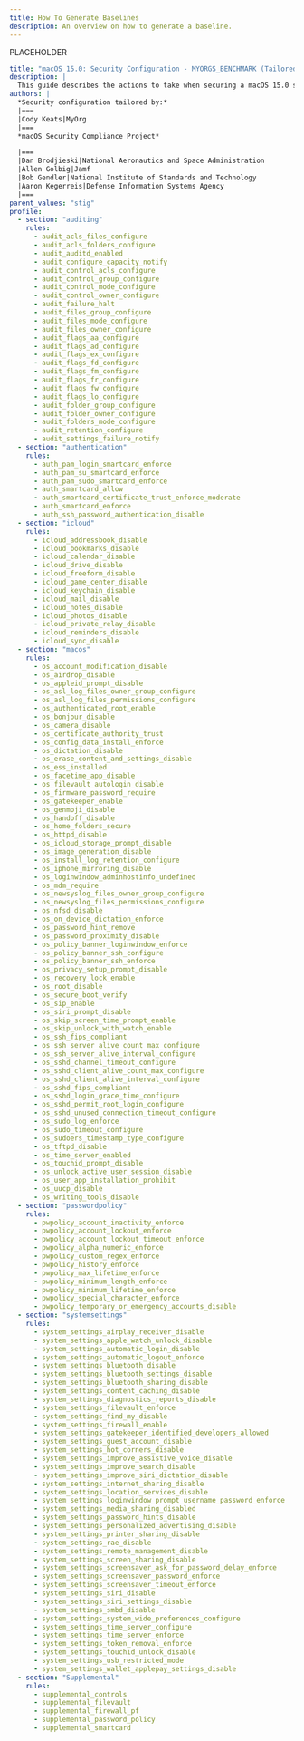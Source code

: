 ```yaml
---
title: How To Generate Baselines
description: An overview on how to generate a baseline.
---
```


PLACEHOLDER

```yaml
title: "macOS 15.0: Security Configuration - MYORGS_BENCHMARK (Tailored from STIG)"
description: |
  This guide describes the actions to take when securing a macOS 15.0 system against the MYORGS_BENCHMARK (Tailored from STIG) security baseline.
authors: |
  *Security configuration tailored by:*
  |===
  |Cody Keats|MyOrg
  |===
  *macOS Security Compliance Project*

  |===
  |Dan Brodjieski|National Aeronautics and Space Administration
  |Allen Golbig|Jamf
  |Bob Gendler|National Institute of Standards and Technology
  |Aaron Kegerreis|Defense Information Systems Agency
  |===
parent_values: "stig"
profile:
  - section: "auditing"
    rules:
      - audit_acls_files_configure
      - audit_acls_folders_configure
      - audit_auditd_enabled
      - audit_configure_capacity_notify
      - audit_control_acls_configure
      - audit_control_group_configure
      - audit_control_mode_configure
      - audit_control_owner_configure
      - audit_failure_halt
      - audit_files_group_configure
      - audit_files_mode_configure
      - audit_files_owner_configure
      - audit_flags_aa_configure
      - audit_flags_ad_configure
      - audit_flags_ex_configure
      - audit_flags_fd_configure
      - audit_flags_fm_configure
      - audit_flags_fr_configure
      - audit_flags_fw_configure
      - audit_flags_lo_configure
      - audit_folder_group_configure
      - audit_folder_owner_configure
      - audit_folders_mode_configure
      - audit_retention_configure
      - audit_settings_failure_notify
  - section: "authentication"
    rules:
      - auth_pam_login_smartcard_enforce
      - auth_pam_su_smartcard_enforce
      - auth_pam_sudo_smartcard_enforce
      - auth_smartcard_allow
      - auth_smartcard_certificate_trust_enforce_moderate
      - auth_smartcard_enforce
      - auth_ssh_password_authentication_disable
  - section: "icloud"
    rules:
      - icloud_addressbook_disable
      - icloud_bookmarks_disable
      - icloud_calendar_disable
      - icloud_drive_disable
      - icloud_freeform_disable
      - icloud_game_center_disable
      - icloud_keychain_disable
      - icloud_mail_disable
      - icloud_notes_disable
      - icloud_photos_disable
      - icloud_private_relay_disable
      - icloud_reminders_disable
      - icloud_sync_disable
  - section: "macos"
    rules:
      - os_account_modification_disable
      - os_airdrop_disable
      - os_appleid_prompt_disable
      - os_asl_log_files_owner_group_configure
      - os_asl_log_files_permissions_configure
      - os_authenticated_root_enable
      - os_bonjour_disable
      - os_camera_disable
      - os_certificate_authority_trust
      - os_config_data_install_enforce
      - os_dictation_disable
      - os_erase_content_and_settings_disable
      - os_ess_installed
      - os_facetime_app_disable
      - os_filevault_autologin_disable
      - os_firmware_password_require
      - os_gatekeeper_enable
      - os_genmoji_disable
      - os_handoff_disable
      - os_home_folders_secure
      - os_httpd_disable
      - os_icloud_storage_prompt_disable
      - os_image_generation_disable
      - os_install_log_retention_configure
      - os_iphone_mirroring_disable
      - os_loginwindow_adminhostinfo_undefined
      - os_mdm_require
      - os_newsyslog_files_owner_group_configure
      - os_newsyslog_files_permissions_configure
      - os_nfsd_disable
      - os_on_device_dictation_enforce
      - os_password_hint_remove
      - os_password_proximity_disable
      - os_policy_banner_loginwindow_enforce
      - os_policy_banner_ssh_configure
      - os_policy_banner_ssh_enforce
      - os_privacy_setup_prompt_disable
      - os_recovery_lock_enable
      - os_root_disable
      - os_secure_boot_verify
      - os_sip_enable
      - os_siri_prompt_disable
      - os_skip_screen_time_prompt_enable
      - os_skip_unlock_with_watch_enable
      - os_ssh_fips_compliant
      - os_ssh_server_alive_count_max_configure
      - os_ssh_server_alive_interval_configure
      - os_sshd_channel_timeout_configure
      - os_sshd_client_alive_count_max_configure
      - os_sshd_client_alive_interval_configure
      - os_sshd_fips_compliant
      - os_sshd_login_grace_time_configure
      - os_sshd_permit_root_login_configure
      - os_sshd_unused_connection_timeout_configure
      - os_sudo_log_enforce
      - os_sudo_timeout_configure
      - os_sudoers_timestamp_type_configure
      - os_tftpd_disable
      - os_time_server_enabled
      - os_touchid_prompt_disable
      - os_unlock_active_user_session_disable
      - os_user_app_installation_prohibit
      - os_uucp_disable
      - os_writing_tools_disable
  - section: "passwordpolicy"
    rules:
      - pwpolicy_account_inactivity_enforce
      - pwpolicy_account_lockout_enforce
      - pwpolicy_account_lockout_timeout_enforce
      - pwpolicy_alpha_numeric_enforce
      - pwpolicy_custom_regex_enforce
      - pwpolicy_history_enforce
      - pwpolicy_max_lifetime_enforce
      - pwpolicy_minimum_length_enforce
      - pwpolicy_minimum_lifetime_enforce
      - pwpolicy_special_character_enforce
      - pwpolicy_temporary_or_emergency_accounts_disable
  - section: "systemsettings"
    rules:
      - system_settings_airplay_receiver_disable
      - system_settings_apple_watch_unlock_disable
      - system_settings_automatic_login_disable
      - system_settings_automatic_logout_enforce
      - system_settings_bluetooth_disable
      - system_settings_bluetooth_settings_disable
      - system_settings_bluetooth_sharing_disable
      - system_settings_content_caching_disable
      - system_settings_diagnostics_reports_disable
      - system_settings_filevault_enforce
      - system_settings_find_my_disable
      - system_settings_firewall_enable
      - system_settings_gatekeeper_identified_developers_allowed
      - system_settings_guest_account_disable
      - system_settings_hot_corners_disable
      - system_settings_improve_assistive_voice_disable
      - system_settings_improve_search_disable
      - system_settings_improve_siri_dictation_disable
      - system_settings_internet_sharing_disable
      - system_settings_location_services_disable
      - system_settings_loginwindow_prompt_username_password_enforce
      - system_settings_media_sharing_disabled
      - system_settings_password_hints_disable
      - system_settings_personalized_advertising_disable
      - system_settings_printer_sharing_disable
      - system_settings_rae_disable
      - system_settings_remote_management_disable
      - system_settings_screen_sharing_disable
      - system_settings_screensaver_ask_for_password_delay_enforce
      - system_settings_screensaver_password_enforce
      - system_settings_screensaver_timeout_enforce
      - system_settings_siri_disable
      - system_settings_siri_settings_disable
      - system_settings_smbd_disable
      - system_settings_system_wide_preferences_configure
      - system_settings_time_server_configure
      - system_settings_time_server_enforce
      - system_settings_token_removal_enforce
      - system_settings_touchid_unlock_disable
      - system_settings_usb_restricted_mode
      - system_settings_wallet_applepay_settings_disable
  - section: "Supplemental"
    rules:
      - supplemental_controls
      - supplemental_filevault
      - supplemental_firewall_pf
      - supplemental_password_policy
      - supplemental_smartcard
```